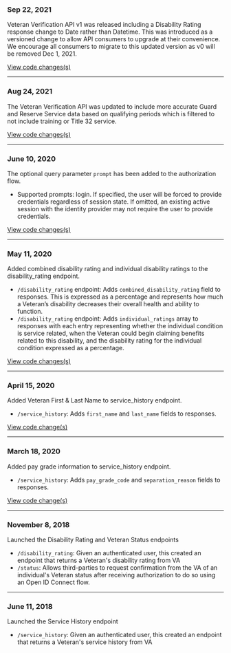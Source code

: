 ### Sep 22, 2021
Veteran Verification API v1 was released including a Disability Rating response change to Date rather than Datetime.  This was introduced as a versioned change to allow API consumers to upgrade at their convenience. We encourage all consumers to migrate to this updated version as v0 will be removed Dec 1, 2021.

[View code changes(s)](https://github.com/department-of-veterans-affairs/vets-api/pull/7546)

---

### Aug 24, 2021
The Veteran Verification API was updated to include more accurate Guard and Reserve Service data based on qualifying periods which is filtered to not include training or Title 32 service.

[View code changes(s)](https://github.com/department-of-veterans-affairs/vets-api/pull/7685)

---


### June 10, 2020
The optional query parameter `prompt` has been added to the authorization flow.
- Supported prompts: login. If specified, the user will be forced to provide credentials regardless of session state. If omitted, an existing active session with the identity provider may not require the user to provide credentials.

[View code changes(s)](https://github.com/department-of-veterans-affairs/vets-saml-proxy/pull/111)

---

### May 11, 2020
Added combined disability rating and individual disability ratings to the disability_rating endpoint.
- `/disability_rating` endpoint: Adds `combined_disability_rating` field to responses. This is expressed as a percentage and represents how much a Veteran’s disability decreases their overall health and ability to function.
- `/disability_rating` endpoint: Adds `individual_ratings` array to responses with each entry representing whether the individual condition is service related, when the Veteran could begin claiming benefits related to this disability, and the disability rating for the individual condition expressed as a percentage.

[View code changes(s)](https://github.com/department-of-veterans-affairs/vets-api/pull/4223)

---

### April 15, 2020
Added Veteran First & Last Name to service_history endpoint.
- `/service_history`: Adds `first_name` and `last_name` fields to responses.

[View code change(s)](https://github.com/department-of-veterans-affairs/vets-api/pull/4121)

---

### March 18, 2020
Added pay grade information to service_history endpoint.
- `/service_history`: Adds `pay_grade_code` and `separation_reason` fields to responses.

[View code change(s)](https://github.com/department-of-veterans-affairs/vets-api/pull/4016)

---

### November 8, 2018
Launched the Disability Rating and Veteran Status endpoints
- `/disability_rating`: Given an authenticated user, this created an endpoint that returns a Veteran's disability rating from VA
- `/status`: Allows third-parties to request confirmation from the VA of an individual's Veteran status after receiving authorization to do so using an Open ID Connect flow.

---

### June 11, 2018
Launched the Service History endpoint
- `/service_history`: Given an authenticated user, this created an endpoint that returns a Veteran's service history from VA
